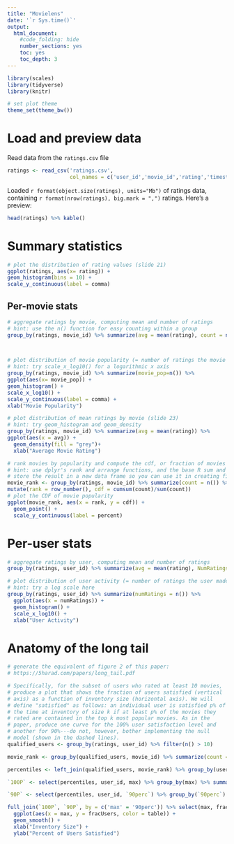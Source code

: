 ```yaml
---
title: "Movielens"
date: '`r Sys.time()`'
output:
  html_document:
    #code_folding: hide
    number_sections: yes
    toc: yes
    toc_depth: 3
---
```


```r
library(scales)
library(tidyverse)
library(knitr)

# set plot theme
theme_set(theme_bw())
```

# Load and preview data

Read data from the `ratings.csv` file
```r
ratings <- read_csv('ratings.csv',
                    col_names = c('user_id','movie_id','rating','timestamp'))
```

Loaded `r format(object.size(ratings), units="Mb")` of ratings data, containing `r format(nrow(ratings), big.mark = ",")` ratings. Here's a preview:
```r
head(ratings) %>% kable()
```

# Summary statistics

```r
# plot the distribution of rating values (slide 21)
ggplot(ratings, aes(x= rating)) +
geom_histogram(bins = 10) +
scale_y_continuous(label = comma) 
```


## Per-movie stats

```r
# aggregate ratings by movie, computing mean and number of ratings
# hint: use the n() function for easy counting within a group
group_by(ratings, movie_id) %>% summarize(avg = mean(rating), count = n())

  
```

```r
# plot distribution of movie popularity (= number of ratings the movie received)
# hint: try scale_x_log10() for a logarithmic x axis
group_by(ratings, movie_id) %>% summarize(movie_pop=n()) %>%
ggplot(aes(x= movie_pop)) +
geom_histogram() +
scale_x_log10() +
scale_y_continuous(label = comma) +
xlab("Movie Popularity")
```

```r
# plot distribution of mean ratings by movie (slide 23)
# hint: try geom_histogram and geom_density
group_by(ratings, movie_id) %>% summarize(avg = mean(rating)) %>%
ggplot(aes(x = avg)) +
  geom_density(fill = "grey")+
  xlab("Average Movie Rating")
```

```r
# rank movies by popularity and compute the cdf, or fraction of movies covered by the top-k moves (slide 25)
# hint: use dplyr's rank and arrange functions, and the base R sum and cumsum functions
# store the result in a new data frame so you can use it in creating figure 2 from the paper below
movie_rank <- group_by(ratings, movie_id) %>% summarize(count = n()) %>% arrange(desc(count)) %>% 
mutate(rank = row_number(), cdf = cumsum(count)/sum(count)) 
# plot the CDF of movie popularity
ggplot(movie_rank, aes(x = rank, y = cdf)) +
  geom_point() +
  scale_y_continuous(label = percent)
```


# Per-user stats

```r
# aggregate ratings by user, computing mean and number of ratings
group_by(ratings, user_id) %>% summarize(avg = mean(rating), NumRatings = n())
```

```r
# plot distribution of user activity (= number of ratings the user made)
# hint: try a log scale here
group_by(ratings, user_id) %>% summarize(numRatings = n()) %>% 
  ggplot(aes(x = numRatings)) +
  geom_histogram() +
  scale_x_log10() +
  xlab("User Activity")
```

# Anatomy of the long tail

```r
# generate the equivalent of figure 2 of this paper:
# https://5harad.com/papers/long_tail.pdf

# Specifically, for the subset of users who rated at least 10 movies,
# produce a plot that shows the fraction of users satisfied (vertical
# axis) as a function of inventory size (horizontal axis). We will
# define "satisfied" as follows: an individual user is satisfied p% of
# the time at inventory of size k if at least p% of the movies they
# rated are contained in the top k most popular movies. As in the
# paper, produce one curve for the 100% user satisfaction level and
# another for 90%---do not, however, bother implementing the null
# model (shown in the dashed lines).
qualified_users <- group_by(ratings, user_id) %>% filter(n() > 10) 

movie_rank <- group_by(qualified_users, movie_id) %>% summarize(count = n()) %>% arrange(desc(count)) %>% mutate(rank = row_number())

percentiles <- left_join(qualified_users, movie_rank) %>% group_by(user_id) %>% summarise(max = max(rank), `90perc` = quantile(rank,.9))

`100P` <- select(percentiles, user_id, max) %>% group_by(max) %>% summarize(numUsers = n()) %>% arrange(max) %>% mutate(fracUsers100 = cumsum(numUsers)/ sum(numUsers))

`90P` <- select(percentiles, user_id, `90perc`) %>% group_by(`90perc`) %>% summarize(numUsers = n()) %>% arrange(`90perc`) %>% mutate(fracUsers90 = cumsum(numUsers)/ sum(numUsers))

full_join(`100P`, `90P`, by = c('max' = '90perc')) %>% select(max, fracUsers90, fracUsers100) %>% gather("table", "fracUsers", fracUsers90, fracUsers100) %>%
  ggplot(aes(x = max, y = fracUsers, color = table)) + 
  geom_smooth() +
  xlab("Inventory Size") +
  ylab("Percent of Users Satisfied")
```
